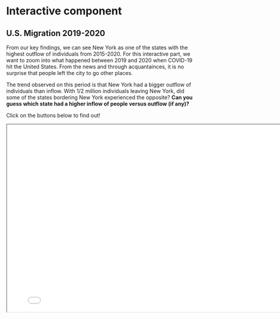# Interactive component

## U.S. Migration 2019-2020

From our key findings, we can see New York as one of the states with the highest outflow of individuals from 2015-2020. For this interactive part, we want to zoom into what happened between 2019 and 2020 when COVID-19 hit the United States. From the news and through acquantainces, it is no surprise that people left the city to go other places. 

The trend observed on this period is that New York had a bigger outflow of individuals than inflow. With 1/2 million individuals leaving New York, did some of the states bordering New York experienced the opposite? **Can you guess which state had a higher inflow of people versus outflow (if any)?**

Click on the buttons below to find out! 

<iframe src="migration_d3.html" width="800" height="500"></iframe>
